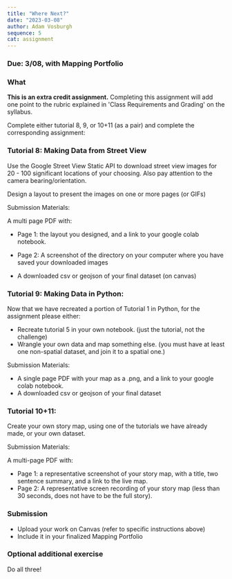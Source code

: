 ```yaml
---
title: "Where Next?"
date: "2023-03-08"
author: Adam Vosburgh
sequence: 5
cat: assignment
---
```


### Due: 3/08, with Mapping Portfolio

### What

**This is an extra credit assignment.** Completing this assignment will add one point to the rubric explained in 'Class Requirements and Grading' on the syllabus.

Complete either tutorial 8, 9, or 10+11 (as a pair) and complete the corresponding assignment:

### Tutorial 8: Making Data from Street View

Use the Google Street View Static API to download street view images for 20 - 100 significant locations of your choosing. Also pay attention to the camera bearing/orientation.

Design a layout to present the images on one or more pages (or GIFs)

Submission Materials:

A multi page PDF with: 
- Page 1: the layout you designed, and a link to your google colab notebook.
- Page 2: A screenshot of the directory on your computer where you have saved your downloaded images 

- A downloaded csv or geojson of your final dataset (on canvas)

### Tutorial 9: Making Data in Python:

Now that we have recreated a portion of Tutorial 1 in Python, for the assignment please either:
- Recreate tutorial 5 in your own notebook. (just the tutorial, not the challenge)
- Wrangle your own data and map something else. (you must have at least one non-spatial dataset, and join it to a spatial one.)

Submission Materials:

- A single page PDF with your map as a .png, and a link to your google colab notebook.
- A downloaded csv or geojson of your final dataset

### Tutorial 10+11:

Create your own story map, using one of the tutorials we have already made, or your own dataset.

Submission Materials:

A multi-page PDF with:
- Page 1: a representative screenshot of your story map, with a title, two sentence summary, and a link to the live map.
- Page 2: A representative screen recording of your story map (less than 30 seconds, does not have to be the full story).

### Submission

- Upload your work on Canvas (refer to specific instructions above) 
- Include it in your finalized Mapping Portfolio

### Optional additional exercise 

Do all three!